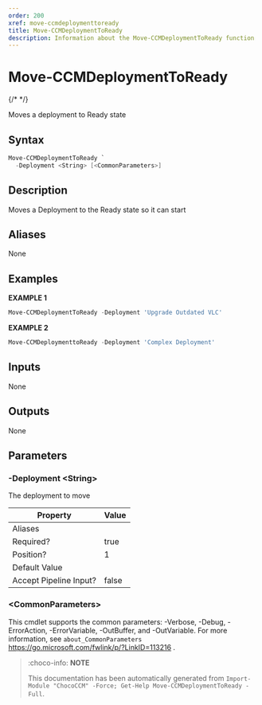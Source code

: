 ```yaml
---
order: 200
xref: move-ccmdeploymenttoready
title: Move-CCMDeploymentToReady
description: Information about the Move-CCMDeploymentToReady function
---
```


# Move-CCMDeploymentToReady

{/* <!-- This documentation is automatically generated from /Move-CCMDeploymentToReady.ps1 using GenerateDocs.ps1. Contributions are welcome at the original location(s). --> */}

Moves a  deployment to Ready state

## Syntax

~~~powershell
Move-CCMDeploymentToReady `
  -Deployment <String> [<CommonParameters>]
~~~

## Description

Moves a Deployment to the Ready state so it can start


## Aliases

None

## Examples

 **EXAMPLE 1**

~~~powershell
Move-CCMDeploymentToReady -Deployment 'Upgrade Outdated VLC'

~~~

**EXAMPLE 2**

~~~powershell
Move-CCMDeploymenttoReady -Deployment 'Complex Deployment'

~~~

## Inputs

None

## Outputs

None

## Parameters

###  -Deployment &lt;String&gt;
The deployment  to  move

Property               | Value
---------------------- | -----
Aliases                |
Required?              | true
Position?              | 1
Default Value          |
Accept Pipeline Input? | false

### &lt;CommonParameters&gt;

This cmdlet supports the common parameters: -Verbose, -Debug, -ErrorAction, -ErrorVariable, -OutBuffer, and -OutVariable. For more information, see `about_CommonParameters` https://go.microsoft.com/fwlink/p/?LinkID=113216 .



<Xref title="Function Reference" value="chococcm-functions" />

> :choco-info: **NOTE**
>
> This documentation has been automatically generated from `Import-Module "ChocoCCM" -Force; Get-Help Move-CCMDeploymentToReady -Full`.
